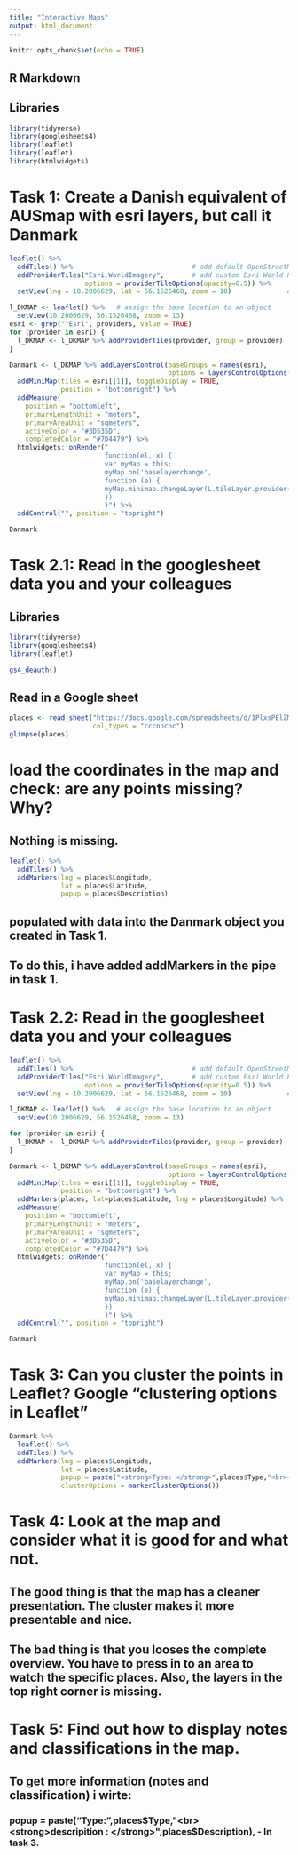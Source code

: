 ```yaml
---
title: "Interactive Maps"
output: html_document
---
```


```r
knitr::opts_chunk$set(echo = TRUE)
```

## R Markdown

## Libraries

```r
library(tidyverse)
library(googlesheets4)
library(leaflet)
library(leaflet)
library(htmlwidgets)
```

# Task 1: Create a Danish equivalent of AUSmap with esri layers, but call it Danmark

```r
leaflet() %>%
  addTiles() %>%                              # add default OpenStreetMap map tiles
  addProviderTiles("Esri.WorldImagery",       # add custom Esri World Physical map tiles
                   options = providerTileOptions(opacity=0.5)) %>%     # make the Esri tile transparent
  setView(lng = 10.2006629, lat = 56.1526468, zoom = 10)              # set the location of the map 

l_DKMAP <- leaflet() %>%   # assign the base location to an object
  setView(10.2006629, 56.1526468, zoom = 13)
esri <- grep("^Esri", providers, value = TRUE)
for (provider in esri) {
  l_DKMAP <- l_DKMAP %>% addProviderTiles(provider, group = provider)
}
```



```r
Danmark <- l_DKMAP %>% addLayersControl(baseGroups = names(esri),
                                        options = layersControlOptions(collapsed = FALSE)) %>%
  addMiniMap(tiles = esri[[1]], toggleDisplay = TRUE,
             position = "bottomright") %>%
  addMeasure(
    position = "bottomleft",
    primaryLengthUnit = "meters",
    primaryAreaUnit = "sqmeters",
    activeColor = "#3D535D",
    completedColor = "#7D4479") %>% 
  htmlwidgets::onRender("
                        function(el, x) {
                        var myMap = this;
                        myMap.on('baselayerchange',
                        function (e) {
                        myMap.minimap.changeLayer(L.tileLayer.provider(e.name));
                        })
                        }") %>% 
  addControl("", position = "topright")
```

```r
Danmark
```


# Task 2.1: Read in the googlesheet data you and your colleagues 

## Libraries

```r
library(tidyverse)
library(googlesheets4)
library(leaflet)
```

```r
gs4_deauth()
```

## Read in a Google sheet

```r
places <- read_sheet("https://docs.google.com/spreadsheets/d/1PlxsPElZML8LZKyXbqdAYeQCDIvDps2McZx1cTVWSzI/edit#gid=124710918",
                     col_types = "cccnncnc")
glimpse(places)
```

# load the coordinates in the map and check: are any points missing? Why?
## Nothing is missing.

```r
leaflet() %>% 
  addTiles() %>% 
  addMarkers(lng = places$Longitude, 
             lat = places$Latitude,
             popup = places$Description)
```

## populated with data into the Danmark object you created in Task 1.
## To do this, i have added addMarkers in the pipe in task 1. 

#########################################################

# Task 2.2: Read in the googlesheet data you and your colleagues 

```r
leaflet() %>%
  addTiles() %>%                              # add default OpenStreetMap map tiles
  addProviderTiles("Esri.WorldImagery",       # add custom Esri World Physical map tiles
                   options = providerTileOptions(opacity=0.5)) %>%     # make the Esri tile transparent
  setView(lng = 10.2006629, lat = 56.1526468, zoom = 10)              # set the location of the map 
```

```r
l_DKMAP <- leaflet() %>%   # assign the base location to an object
  setView(10.2006629, 56.1526468, zoom = 13)
```

```r
for (provider in esri) {
  l_DKMAP <- l_DKMAP %>% addProviderTiles(provider, group = provider)
}
```

```r
Danmark <- l_DKMAP %>% addLayersControl(baseGroups = names(esri),
                                        options = layersControlOptions(collapsed = FALSE)) %>%
  addMiniMap(tiles = esri[[1]], toggleDisplay = TRUE,
             position = "bottomright") %>%
  addMarkers(places, lat=places$Latitude, lng = places$Longitude) %>% 
  addMeasure(
    position = "bottomleft",
    primaryLengthUnit = "meters",
    primaryAreaUnit = "sqmeters",
    activeColor = "#3D535D",
    completedColor = "#7D4479") %>% 
  htmlwidgets::onRender("
                        function(el, x) {
                        var myMap = this;
                        myMap.on('baselayerchange',
                        function (e) {
                        myMap.minimap.changeLayer(L.tileLayer.provider(e.name));
                        })
                        }") %>% 
  addControl("", position = "topright")
```

```r
Danmark
```


# Task 3: Can you cluster the points in Leaflet? Google "clustering options in Leaflet"

```r
Danmark %>% 
  leaflet() %>%
  addTiles() %>% 
  addMarkers(lng = places$Longitude, 
             lat = places$Latitude,
             popup = paste("<strong>Type: </strong>",places$Type,"<br><strong>descripition : </strong>",places$Description),
             clusterOptions = markerClusterOptions())
```


# Task 4: Look at the map and consider what it is good for and what not.

## The good thing is that the map has a cleaner presentation. The cluster makes it more presentable and nice.

## The bad thing is that you looses the complete overview. You have to press in to an area to watch the specific places. Also, the layers in the top right corner is missing.

# Task 5: Find out how to display notes and classifications in the map.
## To get more information (notes and classification) i wirte:    
### popup = paste("<strong>Type:</strong>",places$Type,"<br><strong>descripition : </strong>",places$Description), - In task 3.

